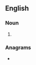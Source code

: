 ==English==

===Noun===
{{head|en|noun form}}

# {{plural of|en|punim}}

===Anagrams===
* {{anagrams|en|a=imnpsu|sumpin'}}